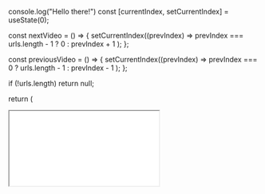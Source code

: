 
  console.log("Hello there!")
  const [currentIndex, setCurrentIndex] = useState(0);

  const nextVideo = () => {
    setCurrentIndex((prevIndex) =>
      prevIndex === urls.length - 1 ? 0 : prevIndex + 1
    );
  };

  const previousVideo = () => {
    setCurrentIndex((prevIndex) =>
      prevIndex === 0 ? urls.length - 1 : prevIndex - 1
    );
  };

  if (!urls.length) return null;

  return (
    <div className="relative w-full max-w-3xl min-h-30vh mx-auto">
      <div className="relative aspect-video">
        <iframe
          title={urls[currentIndex].title}
          src={urls[currentIndex].url}
          className="w-full h-full h-[30vh] rounded-lg aspect-video"
          allow="accelerometer; autoplay; clipboard-write; encrypted-media; gyroscope; picture-in-picture"
          allowFullScreen
        />
      </div>

      {urls.length > 1 && (
        <div className="flex justify-between mt-4">
          <button
            type="button"
            onClick={previousVideo}
            className="px-4 py-2 rounded-lg border-2"
          >
            Previous
          </button>
          <div className="align-center mx-3 flex flex-row justify justify-around">{urls[currentIndex].title.length > 50 ? urls[currentIndex].title.slice(0, 50) + "..." : urls[currentIndex].title}</div>
          <button
            type="button"
            onClick={nextVideo}
            className="px-4 py-2 rounded-lg border-2"
          >
            Next
          </button>
        </div>
      )}
    </div>
  );
};